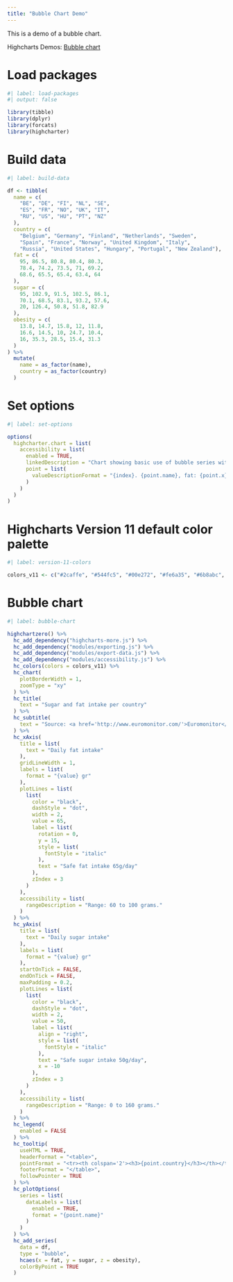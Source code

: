 ```yaml
---
title: "Bubble Chart Demo"
---
```


This is a demo of a bubble chart.

Highcharts Demos: [Bubble chart](https://www.highcharts.com/demo/bubble)

# Load packages

```r
#| label: load-packages
#| output: false

library(tibble)
library(dplyr)
library(forcats)
library(highcharter)
```

# Build data

```r
#| label: build-data

df <- tibble(
  name = c(
    "BE", "DE", "FI", "NL", "SE", 
    "ES", "FR", "NO", "UK", "IT", 
    "RU", "US", "HU", "PT", "NZ"
  ),
  country = c(
    "Belgium", "Germany", "Finland", "Netherlands", "Sweden",
    "Spain", "France", "Norway", "United Kingdom", "Italy",
    "Russia", "United States", "Hungary", "Portugal", "New Zealand"),
  fat = c(
    95, 86.5, 80.8, 80.4, 80.3, 
    78.4, 74.2, 73.5, 71, 69.2, 
    68.6, 65.5, 65.4, 63.4, 64
  ),
  sugar = c(
    95, 102.9, 91.5, 102.5, 86.1, 
    70.1, 68.5, 83.1, 93.2, 57.6, 
    20, 126.4, 50.8, 51.8, 82.9
  ),
  obesity = c(
    13.8, 14.7, 15.8, 12, 11.8, 
    16.6, 14.5, 10, 24.7, 10.4, 
    16, 35.3, 28.5, 15.4, 31.3
  )
) %>% 
  mutate(
    name = as_factor(name),
    country = as_factor(country)
  )
```

# Set options

```r
#| label: set-options

options(
  highcharter.chart = list(
    accessibility = list(
      enabled = TRUE,
      linkedDescription = "Chart showing basic use of bubble series with a custom tooltip formatter. The chart uses plot lines to show safe intake levels for sugar and fat. Bubble charts are great for comparing three dimensions of data without relying on color or 3D charts.",
      point = list(
        valueDescriptionFormat = "{index}. {point.name}, fat: {point.x}g, sugar: {point.y}g, obesity: {point.z}%."
      )
    )
  )
)
```

# Highcharts Version 11 default color palette

```r
#| label: version-11-colors

colors_v11 <- c("#2caffe", "#544fc5", "#00e272", "#fe6a35", "#6b8abc", "#d568fb", "#2ee0ca", "#fa4b42", "#feb56a", "#91e8e1")
```

# Bubble chart

```r
#| label: bubble-chart

highchartzero() %>% 
  hc_add_dependency("highcharts-more.js") %>% 
  hc_add_dependency("modules/exporting.js") %>% 
  hc_add_dependency("modules/export-data.js") %>% 
  hc_add_dependency("modules/accessibility.js") %>% 
  hc_colors(colors = colors_v11) %>% 
  hc_chart(
    plotBorderWidth = 1,
    zoomType = "xy"
  ) %>% 
  hc_title(
    text = "Sugar and fat intake per country"
  ) %>% 
  hc_subtitle(
    text = "Source: <a href='http://www.euromonitor.com/'>Euromonitor</a> and <a href='https://data.oecd.org/'>OECD</a>"
  ) %>% 
  hc_xAxis(
    title = list(
      text = "Daily fat intake"
    ),
    gridLineWidth = 1,
    labels = list(
      format = "{value} gr"
    ),
    plotLines = list(
      list(
        color = "black",
        dashStyle = "dot",
        width = 2,
        value = 65,
        label = list(
          rotation = 0,
          y = 15,
          style = list(
            fontStyle = "italic"
          ),
          text = "Safe fat intake 65g/day"
        ),
        zIndex = 3
      )
    ),
    accessibility = list(
      rangeDescription = "Range: 60 to 100 grams."
    )
  ) %>% 
  hc_yAxis(
    title = list(
      text = "Daily sugar intake"
    ),
    labels = list(
      format = "{value} gr"
    ),
    startOnTick = FALSE,
    endOnTick = FALSE,
    maxPadding = 0.2,
    plotLines = list(
      list(
        color = "black",
        dashStyle = "dot",
        width = 2,
        value = 50,
        label = list(
          align = "right",
          style = list(
            fontStyle = "italic"
          ),
          text = "Safe sugar intake 50g/day",
          x = -10
        ),
        zIndex = 3
      )
    ),
    accessibility = list(
      rangeDescription = "Range: 0 to 160 grams."
    )
  ) %>% 
  hc_legend(
    enabled = FALSE
  ) %>% 
  hc_tooltip(
    useHTML = TRUE,
    headerFormat = "<table>",
    pointFormat = "<tr><th colspan='2'><h3>{point.country}</h3></th></tr><tr><th>Fat intake:</th><td>{point.x}g</td></tr><tr><th>Sugar intake:</th><td>{point.y}g</td></tr><tr><th>Obesity (adults):</th><td>{point.z}%</td></tr>",
    footerFormat = "</table>",
    followPointer = TRUE
  ) %>% 
  hc_plotOptions(
    series = list(
      dataLabels = list(
        enabled = TRUE,
        format = "{point.name}"
      )
    )
  ) %>% 
  hc_add_series(
    data = df,
    type = "bubble", 
    hcaes(x = fat, y = sugar, z = obesity),
    colorByPoint = TRUE
  ) 
```
